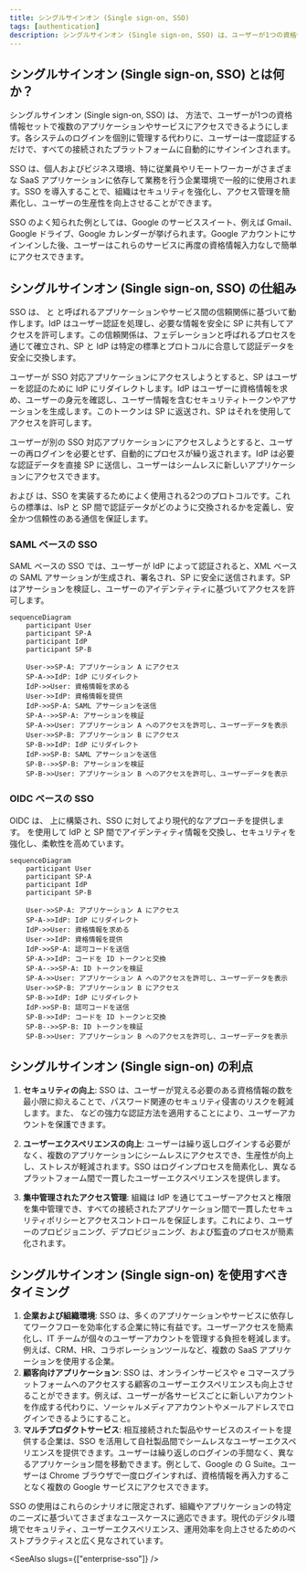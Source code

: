 ```yaml
---
title: シングルサインオン (Single sign-on, SSO)
tags: [authentication]
description: シングルサインオン (Single sign-on, SSO) は、ユーザーが1つの資格情報セットで複数のシステムにアクセスできる認証方法です。identity and access management (IAM) システムの重要なコンポーネントとして、SSO は現代のクラウドベースのアプリケーションやサービスで広く使用されており、ユーザーアクセスを簡素化し、セキュリティを向上させます。
---
```


## シングルサインオン (Single sign-on, SSO) とは何か？

シングルサインオン (Single sign-on, SSO) は、<Ref slug="authentication" /> 方法で、ユーザーが1つの資格情報セットで複数のアプリケーションやサービスにアクセスできるようにします。各システムのログインを個別に管理する代わりに、ユーザーは一度認証するだけで、すべての接続されたプラットフォームに自動的にサインインされます。

SSO は、個人およびビジネス環境、特に従業員やリモートワーカーがさまざまな SaaS アプリケーションに依存して業務を行う企業環境で一般的に使用されます。SSO を導入することで、組織はセキュリティを強化し、アクセス管理を簡素化し、ユーザーの生産性を向上させることができます。

SSO のよく知られた例としては、Google のサービススイート、例えば Gmail、Google ドライブ、Google カレンダーが挙げられます。Google アカウントにサインインした後、ユーザーはこれらのサービスに再度の資格情報入力なしで簡単にアクセスできます。

## シングルサインオン (Single sign-on, SSO) の仕組み

SSO は、<Ref slug="service-provider" /> と <Ref slug="identity-provider" /> と呼ばれるアプリケーションやサービス間の信頼関係に基づいて動作します。IdP はユーザー認証を処理し、必要な情報を安全に SP に共有してアクセスを許可します。この信頼関係は、フェデレーションと呼ばれるプロセスを通じて確立され、SP と IdP は特定の標準とプロトコルに合意して認証データを安全に交換します。

ユーザーが SSO 対応アプリケーションにアクセスしようとすると、SP はユーザーを認証のために IdP にリダイレクトします。IdP はユーザーに資格情報を求め、ユーザーの身元を確認し、ユーザー情報を含むセキュリティトークンやアサーションを生成します。このトークンは SP に返送され、SP はそれを使用してアクセスを許可します。

ユーザーが別の SSO 対応アプリケーションにアクセスしようとすると、ユーザーの再ログインを必要とせず、自動的にプロセスが繰り返されます。IdP は必要な認証データを直接 SP に送信し、ユーザーはシームレスに新しいアプリケーションにアクセスできます。

<Ref slug="saml" /> および <Ref slug="openid-connect" /> は、SSO を実装するためによく使用される2つのプロトコルです。これらの標準は、IsP と SP 間で認証データがどのように交換されるかを定義し、安全かつ信頼性のある通信を保証します。

### SAML ベースの SSO

SAML ベースの SSO では、ユーザーが IdP によって認証されると、XML ベースの SAML アサーションが生成され、署名され、SP に安全に送信されます。SP はアサーションを検証し、ユーザーのアイデンティティに基づいてアクセスを許可します。

```mermaid
sequenceDiagram
    participant User
    participant SP-A
    participant IdP
    participant SP-B

    User->>SP-A: アプリケーション A にアクセス
    SP-A->>IdP: IdP にリダイレクト
    IdP->>User: 資格情報を求める
    User->>IdP: 資格情報を提供
    IdP->>SP-A: SAML アサーションを送信
    SP-A-->>SP-A: アサーションを検証
    SP-A->>User: アプリケーション A へのアクセスを許可し、ユーザーデータを表示
    User->>SP-B: アプリケーション B にアクセス
    SP-B->>IdP: IdP にリダイレクト
    IdP->>SP-B: SAML アサーションを送信
    SP-B-->>SP-B: アサーションを検証
    SP-B->>User: アプリケーション B へのアクセスを許可し、ユーザーデータを表示
```

### OIDC ベースの SSO

OIDC は、<Ref slug="oauth-2.0" /> 上に構築され、SSO に対してより現代的なアプローチを提供します。<Ref slug="jwt" /> を使用して IdP と SP 間でアイデンティティ情報を交換し、セキュリティを強化し、柔軟性を高めています。

```mermaid
sequenceDiagram
    participant User
    participant SP-A
    participant IdP
    participant SP-B

    User->>SP-A: アプリケーション A にアクセス
    SP-A->>IdP: IdP にリダイレクト
    IdP->>User: 資格情報を求める
    User->>IdP: 資格情報を提供
    IdP->>SP-A: 認可コードを送信
    SP-A->>IdP: コードを ID トークンと交換
    SP-A-->>SP-A: ID トークンを検証
    SP-A->>User: アプリケーション A へのアクセスを許可し、ユーザーデータを表示
    User->>SP-B: アプリケーション B にアクセス
    SP-B->>IdP: IdP にリダイレクト
    IdP->>SP-B: 認可コードを送信
    SP-B->>IdP: コードを ID トークンと交換
    SP-B-->>SP-B: ID トークンを検証
    SP-B->>User: アプリケーション B へのアクセスを許可し、ユーザーデータを表示
```

## シングルサインオン (Single sign-on) の利点

1. **セキュリティの向上**: SSO は、ユーザーが覚える必要のある資格情報の数を最小限に抑えることで、パスワード関連のセキュリティ侵害のリスクを軽減します。また、<Ref slug="mfa" /> などの強力な認証方法を適用することにより、ユーザーアカウントを保護できます。

2. **ユーザーエクスペリエンスの向上**: ユーザーは繰り返しログインする必要がなく、複数のアプリケーションにシームレスにアクセスでき、生産性が向上し、ストレスが軽減されます。SSO はログインプロセスを簡素化し、異なるプラットフォーム間で一貫したユーザーエクスペリエンスを提供します。

3. **集中管理されたアクセス管理**: 組織は IdP を通じてユーザーアクセスと権限を集中管理でき、すべての接続されたアプリケーション間で一貫したセキュリティポリシーとアクセスコントロールを保証します。これにより、ユーザーのプロビジョニング、デプロビジョニング、および監査のプロセスが簡素化されます。

## シングルサインオン (Single sign-on) を使用すべきタイミング

1. **企業および組織環境**: SSO は、多くのアプリケーションやサービスに依存してワークフローを効率化する企業に特に有益です。ユーザーアクセスを簡素化し、IT チームが個々のユーザーアカウントを管理する負担を軽減します。例えば、CRM、HR、コラボレーションツールなど、複数の SaaS アプリケーションを使用する企業。
2. **顧客向けアプリケーション**: SSO は、オンラインサービスや e コマースプラットフォームへのアクセスする顧客のユーザーエクスペリエンスも向上させることができます。例えば、ユーザーが各サービスごとに新しいアカウントを作成する代わりに、ソーシャルメディアアカウントやメールアドレスでログインできるようにすること。
3. **マルチプロダクトサービス**: 相互接続された製品やサービスのスイートを提供する企業は、SSO を活用して自社製品間でシームレスなユーザーエクスペリエンスを提供できます。ユーザーは繰り返しのログインの手間なく、異なるアプリケーション間を移動できます。例として、Google の G Suite。ユーザーは Chrome ブラウザで一度ログインすれば、資格情報を再入力することなく複数の Google サービスにアクセスできます。

SSO の使用はこれらのシナリオに限定されず、組織やアプリケーションの特定のニーズに基づいてさまざまなユースケースに適応できます。現代のデジタル環境でセキュリティ、ユーザーエクスペリエンス、運用効率を向上させるためのベストプラクティスと広く見なされています。

<SeeAlso slugs={["enterprise-sso"]} />